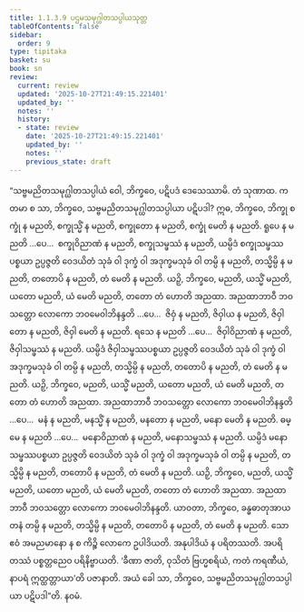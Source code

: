 ```yaml
---
title: 1.1.3.9 ပဌမသမုဂ္ဃါတသပ္ပါယသုတ္တ
tableOfContents: false
sidebar:
  order: 9
type: tipitaka
basket: su
book: sn
review:
  current: review
  updated: '2025-10-27T21:49:15.221401'
  updated_by: ''
  notes: ''
  history:
  - state: review
    date: '2025-10-27T21:49:15.221401'
    updated_by: ''
    notes: ''
    previous_state: draft
---
```



<ReviewStatus review={frontmatter.review} showDetails={true} />

<HypothesisAnnotation frontmatter={frontmatter} />

<DynamicBreadcrumb />

<Division number="31" book="sn" e="ch" v="18" p="284">

<Paragraph number="82" book="sn">
“သဗ္ဗမညိတသမုဂ္ဃါတသပ္ပါယံ ဝေါ, ဘိက္ခဝေ, ပဋိပဒံ ဒေသေဿာမိ. တံ သုဏာထ. ကတမာ စ သာ, ဘိက္ခဝေ, သဗ္ဗမညိတသမုဂ္ဃါတသပ္ပါယာ ပဋိပဒါ? ဣဓ, ဘိက္ခဝေ, ဘိက္ခု စက္ခုံ န မညတိ, စက္ခုသ္မိံ န မညတိ, စက္ခုတော န မညတိ, စက္ခုံ မေတိ န မညတိ. ရူပေ န မညတိ …ပေ…  စက္ခုဝိညာဏံ န မညတိ, စက္ခုသမ္ဖဿံ န မညတိ, ယမ္ပိဒံ စက္ခုသမ္ဖဿပစ္စယာ ဥပ္ပဇ္ဇတိ ဝေဒယိတံ သုခံ ဝါ ဒုက္ခံ ဝါ အဒုက္ခမသုခံ ဝါ တမ္ပိ န မညတိ, တသ္မိမ္ပိ န မညတိ, တတောပိ န မညတိ, တံ မေတိ န မညတိ. ယဉှိ, ဘိက္ခဝေ, မညတိ, ယသ္မိံ မညတိ, ယတော မညတိ, ယံ မေတိ မညတိ, တတော တံ ဟောတိ အညထာ. အညထာဘာဝီ ဘဝသတ္တော လောကော ဘဝမေဝါဘိနန္ဒတိ …ပေ…  ဇိဝှံ န မညတိ, ဇိဝှါယ န မညတိ, ဇိဝှါတော န မညတိ, ဇိဝှါ မေတိ န မညတိ. ရသေ န မညတိ …ပေ…  ဇိဝှါဝိညာဏံ န မညတိ, ဇိဝှါသမ္ဖဿံ န မညတိ. ယမ္ပိဒံ ဇိဝှါသမ္ဖဿပစ္စယာ ဥပ္ပဇ္ဇတိ ဝေဒယိတံ သုခံ ဝါ ဒုက္ခံ ဝါ အဒုက္ခမသုခံ ဝါ တမ္ပိ န မညတိ, တသ္မိမ္ပိ န မညတိ, တတောပိ န မညတိ, တံ မေတိ န မညတိ. ယဉှိ, ဘိက္ခဝေ, မညတိ, ယသ္မိံ မညတိ, ယတော မညတိ, ယံ မေတိ မညတိ, တတော တံ ဟောတိ အညထာ. အညထာဘာဝီ ဘဝသတ္တော လောကော ဘဝမေဝါဘိနန္ဒတိ …ပေ…  မနံ န မညတိ, မနသ္မိံ န မညတိ, မနတော န မညတိ, မနော မေတိ န မညတိ. ဓမ္မေ န မညတိ …ပေ…  မနောဝိညာဏံ န မညတိ, မနောသမ္ဖဿံ န မညတိ. ယမ္ပိဒံ မနောသမ္ဖဿပစ္စယာ ဥပ္ပဇ္ဇတိ ဝေဒယိတံ သုခံ ဝါ ဒုက္ခံ ဝါ အဒုက္ခမသုခံ ဝါ တမ္ပိ န မညတိ, တသ္မိမ္ပိ န မညတိ, တတောပိ န မညတိ, တံ မေတိ န မညတိ. ယဉှိ, ဘိက္ခဝေ, မညတိ, ယသ္မိံ မညတိ, ယတော မညတိ, ယံ မေတိ မညတိ, တတော တံ ဟောတိ အညထာ. အညထာဘာဝီ ဘဝသတ္တော လောကော ဘဝမေဝါဘိနန္ဒတိ. ယာဝတာ, ဘိက္ခဝေ, ခန္ဓဓာတုအာယတနံ တမ္ပိ န မညတိ, တသ္မိမ္ပိ န မညတိ, တတောပိ န မညတိ, တံ မေတိ န မညတိ. သော ဧဝံ အမညမာနော န စ ကိဉ္စိ လောကေ ဥပါဒိယတိ. အနုပါဒိယံ န ပရိတဿတိ. အပရိတဿံ ပစ္စတ္တညေဝ ပရိနိဗ္ဗာယတိ. ‘ခီဏာ ဇာတိ, ဝုသိတံ ဗြဟ္မစရိယံ, ကတံ ကရဏီယံ, နာပရံ ဣတ္ထတ္တာယာ’တိ ပဇာနာတိ. အယံ ခေါ သာ, ဘိက္ခဝေ, သဗ္ဗမညိတသမုဂ္ဃါတသပ္ပါယာ ပဋိပဒါ”တိ.

</Paragraph>
</Division>

<Paragraph number="83" type="center" book="sn">
နဝမံ.
</Paragraph>